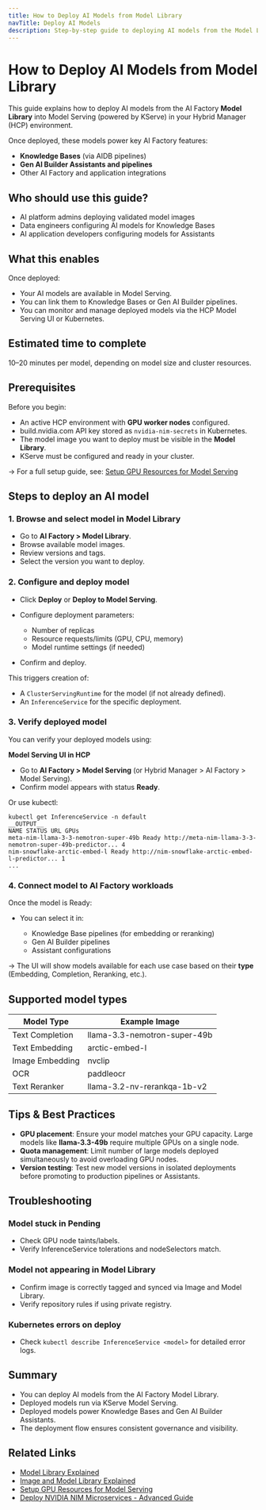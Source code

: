 ```yaml
---
title: How to Deploy AI Models from Model Library
navTitle: Deploy AI Models
description: Step-by-step guide to deploying AI models from the Model Library to Model Serving in Hybrid Manager.
---
```


# How to Deploy AI Models from Model Library

This guide explains how to deploy AI models from the AI Factory **Model Library** into Model Serving (powered by KServe) in your Hybrid Manager (HCP) environment.

Once deployed, these models power key AI Factory features:

-   **Knowledge Bases** (via AIDB pipelines)
-   **Gen AI Builder Assistants and pipelines**
-   Other AI Factory and application integrations

## Who should use this guide?

-   AI platform admins deploying validated model images
-   Data engineers configuring AI models for Knowledge Bases
-   AI application developers configuring models for Assistants

## What this enables

Once deployed:

-   Your AI models are available in Model Serving.
-   You can link them to Knowledge Bases or Gen AI Builder pipelines.
-   You can monitor and manage deployed models via the HCP Model Serving UI or Kubernetes.

## Estimated time to complete

10–20 minutes per model, depending on model size and cluster resources.

## Prerequisites

Before you begin:

-   An active HCP environment with **GPU worker nodes** configured.
-   build.nvidia.com API key stored as `nvidia-nim-secrets` in Kubernetes.
-   The model image you want to deploy must be visible in the **Model Library**.
-   KServe must be configured and ready in your cluster.

→ For a full setup guide, see: [Setup GPU Resources for Model Serving](/edb-postgres-ai/1.2/hybrid-manager/ai-factory/learn/how-to/setup-gpu/)

## Steps to deploy an AI model

### 1. Browse and select model in Model Library

-   Go to **AI Factory > Model Library**.
-   Browse available model images.
-   Review versions and tags.
-   Select the version you want to deploy.

### 2. Configure and deploy model

-   Click **Deploy** or **Deploy to Model Serving**.

-   Configure deployment parameters:

    -   Number of replicas
    -   Resource requests/limits (GPU, CPU, memory)
    -   Model runtime settings (if needed)

-   Confirm and deploy.

This triggers creation of:

-   A `ClusterServingRuntime` for the model (if not already defined).
-   An `InferenceService` for the specific deployment.

### 3. Verify deployed model

You can verify your deployed models using:

**Model Serving UI in HCP**

-   Go to **AI Factory > Model Serving** (or Hybrid Manager > AI Factory > Model Serving).
-   Confirm model appears with status **Ready**.

Or use kubectl:

```shell
kubectl get InferenceService -n default
__OUTPUT__
NAME STATUS URL GPUs
meta-nim-llama-3-3-nemotron-super-49b Ready http://meta-nim-llama-3-3-nemotron-super-49b-predictor... 4
nim-snowflake-arctic-embed-l Ready http://nim-snowflake-arctic-embed-l-predictor... 1
...
```

### 4. Connect model to AI Factory workloads

Once the model is Ready:

-   You can select it in:

    -   Knowledge Base pipelines (for embedding or reranking)
    -   Gen AI Builder pipelines
    -   Assistant configurations

→ The UI will show models available for each use case based on their **type** (Embedding, Completion, Reranking, etc.).

## Supported model types

| Model Type      | Example Image                |
| --------------- | ---------------------------- |
| Text Completion | llama-3.3-nemotron-super-49b |
| Text Embedding  | arctic-embed-l               |
| Image Embedding | nvclip                       |
| OCR             | paddleocr                    |
| Text Reranker   | llama-3.2-nv-rerankqa-1b-v2  |

## Tips & Best Practices

-   **GPU placement**: Ensure your model matches your GPU capacity. Large models like **llama-3.3-49b** require multiple GPUs on a single node.
-   **Quota management**: Limit number of large models deployed simultaneously to avoid overloading GPU nodes.
-   **Version testing**: Test new model versions in isolated deployments before promoting to production pipelines or Assistants.

## Troubleshooting

### Model stuck in Pending

-   Check GPU node taints/labels.
-   Verify InferenceService tolerations and nodeSelectors match.

### Model not appearing in Model Library

-   Confirm image is correctly tagged and synced via Image and Model Library.
-   Verify repository rules if using private registry.

### Kubernetes errors on deploy

-   Check `kubectl describe InferenceService <model>` for detailed error logs.

## Summary

-   You can deploy AI models from the AI Factory Model Library.
-   Deployed models run via KServe Model Serving.
-   Deployed models power Knowledge Bases and Gen AI Builder Assistants.
-   The deployment flow ensures consistent governance and visibility.

## Related Links

-   [Model Library Explained](/edb-postgres-ai/1.2/ai-factory/learn/explained/model-library-explained/)
-   [Image and Model Library Explained](/edb-postgres-ai/1.2/hybrid-manager/ai-factory/learn/explained/model-image-library-explained/)
-   [Setup GPU Resources for Model Serving](/edb-postgres-ai/1.2/hybrid-manager/ai-factory/learn/how-to/setup-gpu/)
-   [Deploy NVIDIA NIM Microservices - Advanced Guide](/edb-postgres-ai/1.2/ai-factory/learn/how-to/model-serving/deploy-nim-container/)
